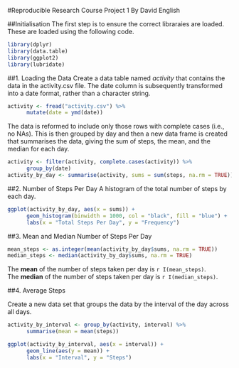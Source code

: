 #Reproducible Research Course Project 1
By David English

##Initialisation
The first step is to ensure the correct libraraies are loaded. These are loaded using the following code.

```r
library(dplyr)
library(data.table)
library(ggplot2)
library(lubridate)
```

##1. Loading the Data
Create a data table named *activity* that contains the data in the activity.csv file. The date column is subsequently transformed into a date format, rather than a character string.
``` r
activity <- fread("activity.csv") %>%
      mutate(date = ymd(date))
```
The data is reformed to include only those rows with complete cases (i.e., no NAs). This is then grouped by day and then a new data frame is created that summarises the data, giving the  sum of steps, the mean, and the median for each day.
```r
activity <- filter(activity, complete.cases(activity)) %>%
      group_by(date)
activity_by_day <- summarise(activity, sums = sum(steps, na.rm = TRUE))
```


##2. Number of Steps Per Day
A histogram of the total number of steps by each day.

```r
ggplot(activity_by_day, aes(x = sums)) + 
      geom_histogram(binwidth = 1000, col = "black", fill = "blue") +
      labs(x = "Total Steps Per Day", y = "Frequency")
```

##3. Mean and Median Number of Steps Per Day
```r
mean_steps <- as.integer(mean(activity_by_day$sums, na.rm = TRUE))
median_steps <- median(activity_by_day$sums, na.rm = TRUE)
```
The **mean** of the number of steps taken per day is `r I(mean_steps)`.  
The **median** of the number of steps taken per day is `r I(median_steps)`.

##4. Average Steps 

Create a new data set that groups the data by the interval of the day across all days.
```r
activity_by_interval <- group_by(activity, interval) %>%
      summarise(mean = mean(steps))
```

```r
ggplot(activity_by_interval, aes(x = interval)) +
      geom_line(aes(y = mean)) +
      labs(x = "Interval", y = "Steps")
```